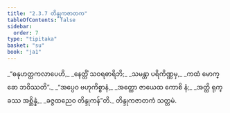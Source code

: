```yaml
---
title: "2.3.7 တိန္ဒုကဇာတက"
tableOfContents: false
sidebar:
  order: 7
type: "tipitaka"
basket: "su"
book: "ja1"
---
```



<DynamicBreadcrumb />

<Division number="53" book="ja1" e="ch" v="22" p="45">

<Paragraph number="424" type="verses" book="ja1">
_“ဓနုဟတ္ထကလာပေဟိ,_  
_နေတ္တိံ သဝရဓာရိဘိ;_  
_သမန္တာ ပရိကိဏ္ဏမှ,_  
_ကထံ မောက္ခော ဘဝိဿတိ”._  

</Paragraph>

</Division>
<Division number="54" book="ja1" e="ch" v="22" p="45">

<Paragraph number="425" type="verses" book="ja1">
_“အပ္ပေဝ ဗဟုကိစ္စာနံ,_  
_အတ္ထော ဇာယေထ ကောစိ နံ;_  
_အတ္ထိ ရုက္ခဿ အစ္ဆိန္နံ,_  
_ခဇ္ဇထညေဝ တိန္ဒုကန်”တိ._  


</Paragraph>
</Division>

<Paragraph number="426" type="center" book="ja1">
တိန္ဒုကဇာတကံ သတ္တမံ.
</Paragraph>